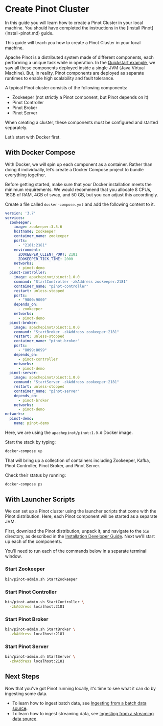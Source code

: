 # Create Pinot Cluster


<Callout type="info">
  In this guide you will learn how to create a Pinot Cluster in your local machine. You should have completed the
  instructions in the [Install Pinot](install-pinot.md) guide.
</Callout>

This guide will teach you how to create a Pinot Cluster in your local machine.

Apache Pinot is a distributed system made of different components, each performing a unique task while in operation. In the [Quickstart example](quick-start.mdx), we saw all these components deployed inside a single JVM (Java Virtual Machine). But, in
reality, Pinot components are deployed as separate runtimes to enable high scalability and fault tolerance.

A typical Pinot cluster consists of the following components:

- Zookeeper (not strictly a Pinot component, but Pinot depends on it)
- Pinot Controller
- Pinot Broker
- Pinot Server

When creating a cluster, these components must be configured and started separately.

Let’s start with Docker first.

## With Docker Compose ##

With Docker, we will spin up each component as a container. Rather than doing it individually, let’s create a Docker Compose project to bundle everything together.

<Callout>
  Before getting started, make sure that your Docker installation meets the minimum requirements.
We would recommend that you allocate 8 CPUs, 16GB of RAM, 4GB of swap, and 50 GB, but you can adjust this accordingly.
</Callout>

Create a file called `docker-compose.yml` and add the following content to it.

```yaml
version: '3.7'
services:
  zookeeper:
    image: zookeeper:3.5.6
    hostname: zookeeper
    container_name: zookeeper
    ports:
      - "2181:2181"
    environment:
      ZOOKEEPER_CLIENT_PORT: 2181
      ZOOKEEPER_TICK_TIME: 2000
    networks:
      - pinot-demo
  pinot-controller:
    image: apachepinot/pinot:1.0.0
    command: "StartController -zkAddress zookeeper:2181"
    container_name: "pinot-controller"
    restart: unless-stopped
    ports:
      - "9000:9000"
    depends_on:
      - zookeeper
    networks:
      - pinot-demo
  pinot-broker:
    image: apachepinot/pinot:1.0.0
    command: "StartBroker -zkAddress zookeeper:2181"
    restart: unless-stopped
    container_name: "pinot-broker"
    ports:
      - "8099:8099"
    depends_on:
      - pinot-controller
    networks:
      - pinot-demo
  pinot-server:
    image: apachepinot/pinot:1.0.0
    command: "StartServer -zkAddress zookeeper:2181"
    restart: unless-stopped
    container_name: "pinot-server"
    depends_on:
      - pinot-broker
    networks:
      - pinot-demo
networks:
  pinot-demo:
    name: pinot-demo
```

Here, we are using the `apachepinot/pinot:1.0.0` Docker image.

Start the stack by typing:

```bash
docker-compose up
```

That will bring up a collection of containers including Zookeeper, Kafka, Pinot Controller, Pinot Broker, and Pinot Server. 

Check their status by running:

```bash
docker-compose ps
```
## With Launcher Scripts ##

We can set up a Pinot cluster using the launcher scripts that come with the Pinot distribution. Here, each Pinot component will be started as a separate JVM.

First, download the Pinot distribution, unpack it, and navigate to the `bin` directory, as described in the [Installation Developer Guide](install-pinot.md#with-launcher-scripts).
Next we'll start up each of the components. 


<Callout>
  You'll need to run each of the commands below in a separate terminal window.
</Callout>

### Start Zookeeper ###

```bash
bin/pinot-admin.sh StartZookeeper
```
### Start Pinot Controller ###

```bash
bin/pinot-admin.sh StartController \
  -zkAddress localhost:2181
```

### Start Pinot Broker ###

```bash
bin/pinot-admin.sh StartBroker \
  -zkAddress localhost:2181
```

### Start Pinot Server ###

```bash
bin/pinot-admin.sh StartServer \
  -zkAddress localhost:2181
```

## Next Steps

Now that you've got Pinot running locally, it's time to see what it can do by ingesting some data. 

* To learn how to ingest batch data, see [Ingesting from a batch data source](ingest-batch-data-source.md).
* To learn how to ingest streaming data, see [Ingesting from a streaming data source](ingest-streaming-data-source.md).